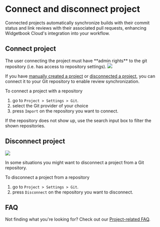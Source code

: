 # Connect and disconnect project

Connected projects automatically synchronize builds with their commit status and link reviews with their associated pull requests, enhancing Widgetbook Cloud's integration into your workflow.

## Connect project

<Warning>
  The user connecting the project must have **admin rights** to the git
  repository (i.e. has access to repository settings).
</Warning>

<Image src="/assets/cloud/projects/connect.png" zoom />

If you have [manually created a project](/cloud/projects/create#create-project-manually) or [disconnected a project](/cloud/projects/connect#disconnect-project), you can connect it to your Git repository to enable review synchronization.

To connect a project with a repository 
1. go to `Project > Settings > Git`.
1. select the Git provider of your choice
1. press `Import` on the repository you want to connect.

<Info>If the repository does not show up, use the search input box to filter the shown repositories.</Info>

## Disconnect project

<Image src="/assets/cloud/projects/disconnect.png" zoom />

In some situations you might want to disconnect a project from a Git repository.

To disconnect a project from a repository
1. go to `Project > Settings > Git`.
1. press `Disconnect` on the repository you want to disconnect.

## FAQ

Not finding what you're looking for? Check out our [Project-related FAQ](/cloud/projects/overview#faq).
